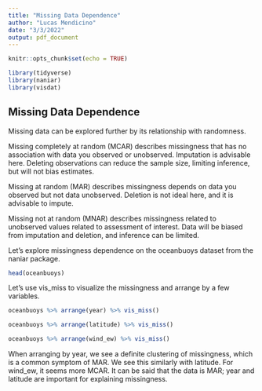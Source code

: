 ```yaml
---
title: "Missing Data Dependence"
author: "Lucas Mendicino"
date: "3/3/2022"
output: pdf_document
---
```


```r
knitr::opts_chunk$set(echo = TRUE)
```

```r
library(tidyverse)
library(naniar)
library(visdat)
```


## Missing Data Dependence

Missing data can be explored further by its relationship with randomness.

Missing completely at random (MCAR) describes missingness that has no association with data you observed or unobserved. Imputation is advisable here. Deleting observations can reduce the sample size, limiting inference, but will not bias estimates.

Missing at random (MAR) describes missingness depends on data you observed but not data unobserved. Deletion is not ideal here, and it is advisable to impute.

Missing not at random (MNAR) describes missingness related to unobserved values related to assessment of interest. Data will be biased from imputation and deletion, and inference can be limited.


Let's explore missingness dependence on the oceanbuoys dataset from the naniar package.
```r
head(oceanbuoys)
```

Let's use vis_miss to visualize the missingness and arrange by a few variables.
```r
oceanbuoys %>% arrange(year) %>% vis_miss()

oceanbuoys %>% arrange(latitude) %>% vis_miss()

oceanbuoys %>% arrange(wind_ew) %>% vis_miss()
```
When arranging by year, we see a definite clustering of missingness, which is a common symptom of MAR. We see this similarly with latitude. For wind_ew, it seems more MCAR. It can be said that the data is MAR; year and latitude are important for explaining missingness.